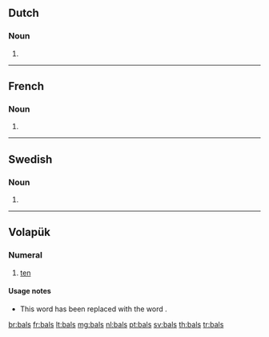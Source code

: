 {{also|bāls}}
==Dutch==

===Noun===
{{head|nl}}

# {{nl-noun form of|pl|bal}}

----

==French==

===Noun===
{{head|fr|plural}} {{m-p}}

# {{plural of|bal|lang=fr}}

----

==Swedish==

===Noun===
{{head|sv|noun form}}

# {{sv-noun-form-indef-gen|bal}}

----

==Volapük==

===Numeral===
{{head|vo|numeral}}

# {{context|obsolete|lang=vo}} [[ten]]

====Usage notes====
* This word has been replaced with the word {{term|deg|lang=vo}}.

[[br:bals]]
[[fr:bals]]
[[lt:bals]]
[[mg:bals]]
[[nl:bals]]
[[pt:bals]]
[[sv:bals]]
[[th:bals]]
[[tr:bals]]